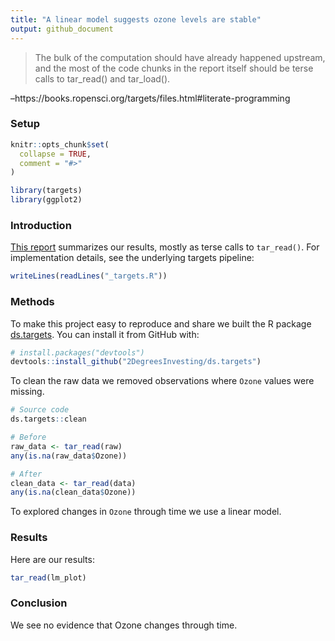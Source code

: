 ```yaml
---
title: "A linear model suggests ozone levels are stable"
output: github_document
---
```


> The bulk of the computation should have already happened upstream, and the
most of the code chunks in the report itself should be terse calls to tar_read()
and tar_load().

--https://books.ropensci.org/targets/files.html#literate-programming

### Setup

```r
knitr::opts_chunk$set(
  collapse = TRUE,
  comment = "#>"
)
```

```r
library(targets)
library(ggplot2)
```

### Introduction

[This report](https://github.com/2DegreesInvesting/ds.targets/blob/main/lm.md) summarizes our results, mostly as terse calls to `tar_read()`. 
For implementation details, see the underlying targets pipeline:

```r
writeLines(readLines("_targets.R"))
```

### Methods

To make this project easy to reproduce and share we built the R package [ds.targets](https://github.com/2DegreesInvesting/ds-targets). You can
install it from GitHub with:

```r
# install.packages("devtools")
devtools::install_github("2DegreesInvesting/ds.targets")
```

To clean the raw data we removed observations where `Ozone` values were missing.

```r
# Source code
ds.targets::clean

# Before
raw_data <- tar_read(raw)
any(is.na(raw_data$Ozone))

# After
clean_data <- tar_read(data)
any(is.na(clean_data$Ozone))
```

To explored changes in `Ozone` through time we use a linear model.

### Results

Here are our results:

```r
tar_read(lm_plot)
```

### Conclusion

We see no evidence that Ozone changes through time.
